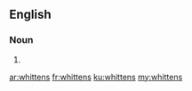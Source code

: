 ==English==

===Noun===
{{head|en|plural}}

# {{plural of|whitten|lang=en|nocat=1}}

[[ar:whittens]]
[[fr:whittens]]
[[ku:whittens]]
[[my:whittens]]